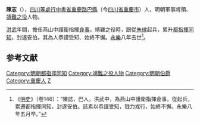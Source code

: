 {{Otheruses|陳志|other=同名或類似名的其它條目描述}}
'''陳志'''（{{bd|？||1410年|catIdx=}}），[[四川等處行中書省|四川等處行中書省]][[重慶路|重慶路]][[巴县_(北周)|巴縣]]（今[[四川省|四川省]][[重慶市|重慶市]]）人，明朝軍事將領、[[靖難之役|靖難之役]]人物。

[[洪武|洪武]]年間，擔任燕山中護衛指揮[[僉事|僉事]]。靖難之役時，跟從[[朱棣|朱棣]]起兵，累升[[都指揮同知|都指揮同知]]，封遂安伯。其為人恭謹受知、始終不懈。[[永乐_(明朝)|永樂]]八年去世<ref>《[[明史|明史]]》（卷146）：“陳誌，巴人。洪武中，為燕山中護衛指揮僉事。從起兵，累遷都指揮同知，封遂安伯。誌素以恭謹受知，戮力戎行，始終不懈。永樂八年五月卒。”</ref>。

==参考文献==
{{wikisource|明史/卷146}}
<div class="references-small">
<references />
</div>

{{明朝人物小作品}}
{{DEFAULTSORT:C}}
[[Category:明朝都指挥同知|Category:明朝都指挥同知]]
[[Category:靖難之役人物|Category:靖難之役人物]]
[[Category:明朝伯爵|Category:明朝伯爵]]
[[Category:重慶人|Category:重慶人]]
[[Category:陈姓|Z]]